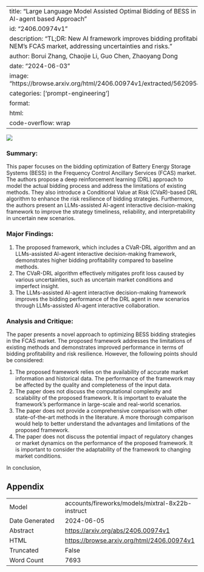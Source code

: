 
---
title: "Large Language Model Assisted Optimal Bidding of BESS in FCAS Market: An AI-agent based Approach"
id: "2406.00974v1"
description: "TL;DR: New AI framework improves bidding profitability for BESSs in NEM's FCAS market, addressing uncertainties and risks."
author: Borui Zhang, Chaojie Li, Guo Chen, Zhaoyang Dong
date: "2024-06-03"
image: "https://browse.arxiv.org/html/2406.00974v1/extracted/5620954/Framework.png"
categories: ['prompt-engineering']
format:
  html:
    code-overflow: wrap
---

![](https://browse.arxiv.org/html/2406.00974v1/extracted/5620954/Framework.png)

### Summary:

This paper focuses on the bidding optimization of Battery Energy Storage Systems (BESS) in the Frequency Control Ancillary Services (FCAS) market. The authors propose a deep reinforcement learning (DRL) approach to model the actual bidding process and address the limitations of existing methods. They also introduce a Conditional Value at Risk (CVaR)-based DRL algorithm to enhance the risk resilience of bidding strategies. Furthermore, the authors present an LLMs-assisted AI-agent interactive decision-making framework to improve the strategy timeliness, reliability, and interpretability in uncertain new scenarios.

### Major Findings:

1. The proposed framework, which includes a CVaR-DRL algorithm and an LLMs-assisted AI-agent interactive decision-making framework, demonstrates higher bidding profitability compared to baseline methods.
2. The CVaR-DRL algorithm effectively mitigates profit loss caused by various uncertainties, such as uncertain market conditions and imperfect insight.
3. The LLMs-assisted AI-agent interactive decision-making framework improves the bidding performance of the DRL agent in new scenarios through LLMs-assisted AI-agent interactive collaboration.

### Analysis and Critique:

The paper presents a novel approach to optimizing BESS bidding strategies in the FCAS market. The proposed framework addresses the limitations of existing methods and demonstrates improved performance in terms of bidding profitability and risk resilience. However, the following points should be considered:

1. The proposed framework relies on the availability of accurate market information and historical data. The performance of the framework may be affected by the quality and completeness of the input data.
2. The paper does not discuss the computational complexity and scalability of the proposed framework. It is important to evaluate the framework's performance in large-scale and real-world scenarios.
3. The paper does not provide a comprehensive comparison with other state-of-the-art methods in the literature. A more thorough comparison would help to better understand the advantages and limitations of the proposed framework.
4. The paper does not discuss the potential impact of regulatory changes or market dynamics on the performance of the proposed framework. It is important to consider the adaptability of the framework to changing market conditions.

In conclusion,

## Appendix

|          |          |
|----------|----------|
| Model     | accounts/fireworks/models/mixtral-8x22b-instruct       |
| Date Generated     | 2024-06-05       |
| Abstract | [https://arxiv.org/abs/2406.00974v1](https://arxiv.org/abs/2406.00974v1)        |
| HTML     | [https://browse.arxiv.org/html/2406.00974v1](https://browse.arxiv.org/html/2406.00974v1)       |
| Truncated       | False       |
| Word Count       | 7693       |